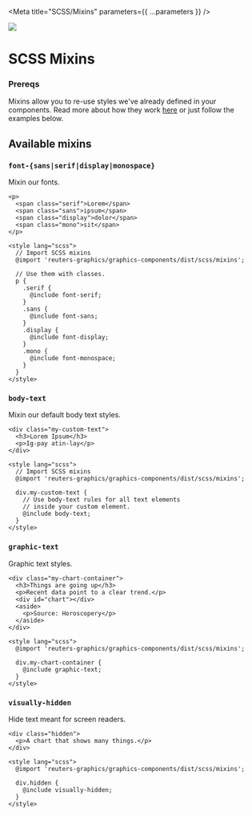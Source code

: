 
<Meta title="SCSS/Mixins" parameters={{ ...parameters }} />

![](https://graphics.thomsonreuters.com/style-assets/images/logos/reuters-graphics-logo/svg/graphics-logo-color-dark.svg)

# SCSS Mixins

### Prereqs

Mixins allow you to re-use styles we've already defined in your components. Read more about how they work [here](https://sass-lang.com/documentation/at-rules/mixin) or just follow the examples below.

## Available mixins

### `font-{sans|serif|display|monospace}`

Mixin our fonts.

```svelte
<p>
  <span class="serif">Lorem</span>
  <span class="sans">ipsum</span>
  <span class="display">dolor</span>
  <span class="mono">sit</span>
</p>

<style lang="scss">
  // Import SCSS mixins
  @import 'reuters-graphics/graphics-components/dist/scss/mixins';

  // Use them with classes.
  p {
    .serif {
      @include font-serif;
    }
    .sans {
      @include font-sans;
    }
    .display {
      @include font-display;
    }
    .mono {
      @include font-monospace;
    }
  }
</style>
```

### `body-text`

Mixin our default body text styles.

```svelte
<div class="my-custom-text">
  <h3>Lorem Ipsum</h3>
  <p>Ig-pay atin-lay</p>
</div>

<style lang="scss">
  // Import SCSS mixins
  @import 'reuters-graphics/graphics-components/dist/scss/mixins';

  div.my-custom-text {
    // Use body-text rules for all text elements
    // inside your custom element.
    @include body-text;
  }
</style>
```

### `graphic-text`

Graphic text styles.

```svelte
<div class="my-chart-container">
  <h3>Things are going up</h3>
  <p>Recent data point to a clear trend.</p>
  <div id="chart"></div>
  <aside>
    <p>Source: Horoscopery</p>
  </aside>
</div>

<style lang="scss">
  @import 'reuters-graphics/graphics-components/dist/scss/mixins';

  div.my-chart-container {
    @include graphic-text;
  }
</style>
```

### `visually-hidden`

Hide text meant for screen readers.

```svelte
<div class="hidden">
  <p>A chart that shows many things.</p>
</div>

<style lang="scss">
  @import 'reuters-graphics/graphics-components/dist/scss/mixins';

  div.hidden {
    @include visually-hidden;
  }
</style>
```
